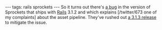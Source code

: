 ---
tags: rails sprockets
---
So it turns out there's [https://github.com/rails/rails/issues/3686 a bug] in the version of Sprockets that ships with [[Rails]] 3.1.2 and which explains [/twitter/673 one of my complaints] about the asset pipeline. They've rushed out [http://weblog.rubyonrails.org/2011/11/20/rails-3-1-3-has-been-released a 3.1.3 release] to mitigate the issue.
